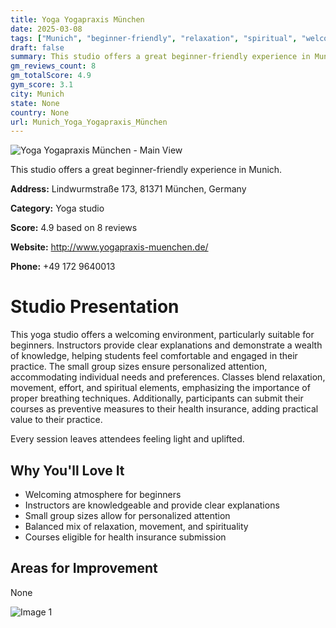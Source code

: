 ```yaml
---
title: Yoga Yogapraxis München
date: 2025-03-08
tags: ["Munich", "beginner-friendly", "relaxation", "spiritual", "welcoming environment", "Munich"]  
draft: false
summary: This studio offers a great beginner-friendly experience in Munich.
gm_reviews_count: 8
gm_totalScore: 4.9
gym_score: 3.1
city: Munich
state: None
country: None
url: Munich_Yoga_Yogapraxis_München
---
```


<div className="aspect-[16/9] relative my-8">
  <img 
    src="https://streetviewpixels-pa.googleapis.com/v1/thumbnail?panoid=9tVFMxn1bCfXgHxCtmUdfw&cb_client=maps_sv.tactile.gps&w=203&h=100&yaw=125.637856&pitch=0&thumbfov=100"
    alt="Yoga Yogapraxis München - Main View"
    className="object-cover absolute inset-0 w-full h-full rounded-lg"
  />
</div>

This studio offers a great beginner-friendly experience in Munich.

**Address:** Lindwurmstraße 173, 81371 München, Germany

**Category:** Yoga studio

**Score:** 4.9 based on 8 reviews

**Website:** http://www.yogapraxis-muenchen.de/

**Phone:** +49 172 9640013

# Studio Presentation

This yoga studio offers a welcoming environment, particularly suitable for beginners. Instructors provide clear explanations and demonstrate a wealth of knowledge, helping students feel comfortable and engaged in their practice. The small group sizes ensure personalized attention, accommodating individual needs and preferences. Classes blend relaxation, movement, effort, and spiritual elements, emphasizing the importance of proper breathing techniques. Additionally, participants can submit their courses as preventive measures to their health insurance, adding practical value to their practice.

Every session leaves attendees feeling light and uplifted.

## Why You'll Love It

- Welcoming atmosphere for beginners
- Instructors are knowledgeable and provide clear explanations
- Small group sizes allow for personalized attention
- Balanced mix of relaxation, movement, and spirituality
- Courses eligible for health insurance submission

## Areas for Improvement

None

<div className="grid grid-cols-1 xl:grid-cols-2 gap-4 my-8">
<div className="aspect-[4/3] relative"><img src="https://lh5.googleusercontent.com/p/AF1QipPKvdWYIl6aP9gQzpS4_tfiXcLFa4TkFsGfNtWk=w1920-h1080-k-no" alt="Image 1" className="object-cover absolute inset-0 w-full h-full rounded-lg" /></div>
</div>